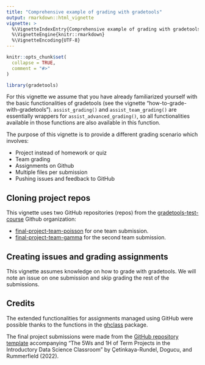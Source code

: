 ```yaml
---
title: "Comprehensive example of grading with gradetools"
output: rmarkdown::html_vignette
vignette: >
  %\VignetteIndexEntry{Comprehensive example of grading with gradetools}
  %\VignetteEngine{knitr::rmarkdown}
  %\VignetteEncoding{UTF-8}
---
```


```r
knitr::opts_chunk$set(
  collapse = TRUE,
  comment = "#>"
)
```

```r
library(gradetools)
```

For this vignette we assume that you have already familiarized yourself with the basic functionalities of gradetools (see the vignette "how-to-grade-with-gradetools"). `assist_grading()` and `assist_team_grading()` are essentially wrappers for `assist_advanced_grading()`, so all functionalities available in those functions are also available in this function.


The purpose of this vignette is to provide a different grading scenario which involves:  

  - Project instead of homework or quiz
  - Team grading
  - Assignments on Github
  - Multiple files per submission
  - Pushing issues and feedback to GitHub
  

## Cloning project repos  

This vignette uses two GitHub repositories (repos) from the [gradetools-test-course](https://github.com/gradetools-test-course) Github organization:
 
  - [final-project-team-poisson](https://github.com/gradetools-test-course/final-project-team-poisson) for one team submission.
  - [final-project-team-gamma](https://github.com/gradetools-test-course/final-project-team-gamma) for the second team submission.


## Creating issues and grading assignments  

This vignette assumes knowledge on how to grade with gradetools. We will note an issue on one submission and skip grading the rest of the submissions. 


## Credits

The extended functionalities for assignments managed using GitHub were possible thanks to the functions in the [ghclass](https://rundel.github.io/ghclass/index.html) package.

The final project submissions were made from the [GitHub repository template](https://github.com/mine-cetinkaya-rundel/ds-final-project) accompanying "The 5Ws and 1H of Term Projects in the Introductory Data Science Classroom" by Çetinkaya-Rundel, Dogucu, and Rummerfield (2022).